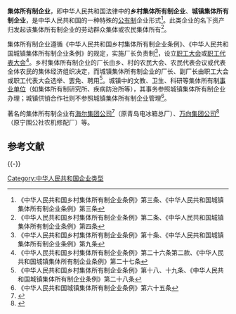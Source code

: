 '''集体所有制企业'''，即中华人民共和国法律中的'''乡村集体所有制企业'''、'''城镇集体所有制企业'''，是中华人民共和国的一种特殊的[[公有制|公有制]]企业形式<ref>《中华人民共和国乡村集体所有制企业条例》第三条、《中华人民共和国城镇集体所有制企业条例》第三条</ref>。此类企业的名下资产归发起该集体所有制企业的劳动群众集体或农民集体所有<ref>《中华人民共和国乡村集体所有制企业条例》第二条、《中华人民共和国城镇集体所有制企业条例》第四条</ref>。

集体所有制企业遵循《中华人民共和国乡村集体所有制企业条例》、《中华人民共和国城镇集体所有制企业条例》的规定，实施厂长负责制<ref>《中华人民共和国乡村集体所有制企业条例》第十条、《中华人民共和国城镇集体所有制企业条例》第九条</ref>，设立[[职工大会|职工大会]]或[[职工代表大会|职工代表大会]]<ref>《中华人民共和国乡村集体所有制企业条例》第二十六条第二款、《中华人民共和国城镇集体所有制企业条例》第二十七条</ref>。乡村集体所有制企业的厂长由乡、村的农民大会、农民代表会议或代表全体农民的集体经济组织决定，而城镇集体所有制企业的厂长、副厂长由职工大会或职工代表大会选举、罢免、聘用<ref>《中华人民共和国乡村集体所有制企业条例》第十八、十九条、《中华人民共和国城镇集体所有制企业条例》第二十八条</ref>。城镇中的文教、卫生、科研等集体所有制[[事业单位|事业单位]]（如集体所有制研究所、疾病防治所等），其事务参照城镇集体所有制企业办理；城镇供销合作社则不参照城镇集体所有制企业管理<ref>《中华人民共和国城镇集体所有制企业条例》第六十五条</ref>。 

著名的集体所有制企业有[[海尔集团|海尔集团公司]]<ref>{{cite web |author1=[[海尔集团公司|海尔集团公司]] |title=青岛海尔股份有限公司详式权益变动报告书 |url=http://quotes.money.163.com/f10/ggmx_600690_217996.html |website=网易财经 |accessdate=2021-01-19 |date=2007-05-25 |quote=海尔集团公司工商登记为股份制企业，根据青岛市国有资产管理办公室2002年6月1日出具的说明，认定海尔集团公司企业性质为集体所有制企业。 |archive-date=2021-01-27 |archive-url=https://web.archive.org/web/20210127204803/http://quotes.money.163.com/f10/ggmx_600690_217996.html |dead-url=no }}</ref>（原青岛电冰箱总厂）、[[万向集团|万向集团公司]]<ref>{{cite web |author1=赵毅波 |title=万向集团架构生变：董事局取代万向经理人发展责任激励会 |url=http://www.bjnews.com.cn/finance/2019/03/28/561332.html |website=[[新京报|新京报]] |accessdate=2021-01-19 |date=2019-03-28 |quote=此前有报道称，万向集团为集体所有制企业，通过万向经理人发展责任激励会持有万向集团100%的股权，鲁冠球持有万向经理人发展责任激励会80%的股权，另外20%股权的持有人没有详细披露。 |archive-date=2019-09-10 |archive-url=https://web.archive.org/web/20190910111352/http://www.bjnews.com.cn/finance/2019/03/28/561332.html |dead-url=no }}</ref>（原宁围公社农机修配厂）等。

== 参考文献 ==
{{Wikisourcehas|中华人民共和国乡村集体所有制企业条例|中华人民共和国城镇集体所有制企业条例}}
{{reflist}}

{{-}}
{{中华人民共和国经济组织类型}}
[[Category:中华人民共和国企业类型|Category:中华人民共和国企业类型]]